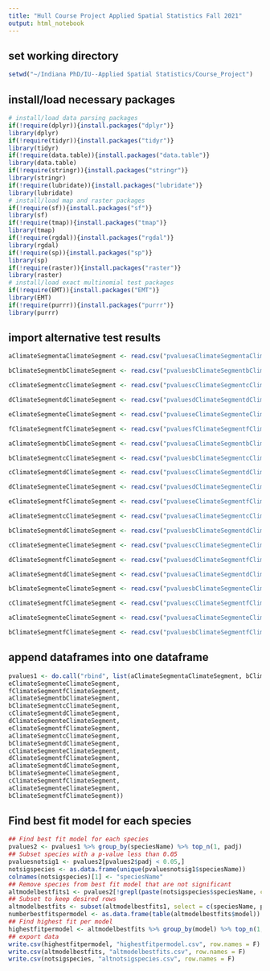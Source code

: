 ```yaml
---
title: "Hull Course Project Applied Spatial Statistics Fall 2021"
output: html_notebook
---
```

## set working directory
```r
setwd("~/Indiana PhD/IU--Applied Spatial Statistics/Course_Project")
```

## install/load necessary packages
```r
# install/load data parsing packages
if(!require(dplyr)){install.packages("dplyr")}
library(dplyr)
if(!require(tidyr)){install.packages("tidyr")}
library(tidyr)
if(!require(data.table)){install.packages("data.table")}
library(data.table)
if(!require(stringr)){install.packages("stringr")}
library(stringr)
if(!require(lubridate)){install.packages("lubridate")}
library(lubridate)
# install/load map and raster packages
if(!require(sf)){install.packages("sf")}
library(sf)
if(!require(tmap)){install.packages("tmap")}
library(tmap)
if(!require(rgdal)){install.packages("rgdal")}
library(rgdal)
if(!require(sp)){install.packages("sp")}
library(sp)
if(!require(raster)){install.packages("raster")}
library(raster)
# install/load exact multinomial test packages
if(!require(EMT)){install.packages("EMT")}
library(EMT)
if(!require(purrr)){install.packages("purrr")}
library(purrr)
```

## import alternative test results
```r
aClimateSegmentaClimateSegment <- read.csv("pvaluesaClimateSegmentaClimateSegment.csv", header = T)

bClimateSegmentbClimateSegment <- read.csv("pvaluesbClimateSegmentbClimateSegment.csv", header = T)

cClimateSegmentcClimateSegment <- read.csv("pvaluescClimateSegmentcClimateSegment.csv", header = T)

dClimateSegmentdClimateSegment <- read.csv("pvaluesdClimateSegmentdClimateSegment.csv", header = T)

eClimateSegmenteClimateSegment <- read.csv("pvalueseClimateSegmenteClimateSegment.csv", header = T)

fClimateSegmentfClimateSegment <- read.csv("pvaluesfClimateSegmentfClimateSegment.csv", header = T)

aClimateSegmentbClimateSegment <- read.csv("pvaluesaClimateSegmentbClimateSegment.csv", header = T)

bClimateSegmentcClimateSegment <- read.csv("pvaluesbClimateSegmentcClimateSegment.csv", header = T)

cClimateSegmentdClimateSegment <- read.csv("pvaluescClimateSegmentdClimateSegment.csv", header = T)

dClimateSegmenteClimateSegment <- read.csv("pvaluesdClimateSegmenteClimateSegment.csv", header = T)

eClimateSegmentfClimateSegment <- read.csv("pvalueseClimateSegmentfClimateSegment.csv", header = T)

aClimateSegmentcClimateSegment <- read.csv("pvaluesaClimateSegmentcClimateSegment.csv", header = T)

bClimateSegmentdClimateSegment <- read.csv("pvaluesbClimateSegmentdClimateSegment.csv", header = T)

cClimateSegmenteClimateSegment <- read.csv("pvaluescClimateSegmenteClimateSegment.csv", header = T)

dClimateSegmentfClimateSegment <- read.csv("pvaluesdClimateSegmentfClimateSegment.csv", header = T)

aClimateSegmentdClimateSegment <- read.csv("pvaluesaClimateSegmentdClimateSegment.csv", header = T)

bClimateSegmenteClimateSegment <- read.csv("pvaluesbClimateSegmenteClimateSegment.csv", header = T)

cClimateSegmentfClimateSegment <- read.csv("pvaluescClimateSegmentfClimateSegment.csv", header = T)

aClimateSegmenteClimateSegment <- read.csv("pvaluesaClimateSegmenteClimateSegment.csv", header = T)

bClimateSegmentfClimateSegment <- read.csv("pvaluesbClimateSegmentfClimateSegment.csv", header = T)
```

## append dataframes into one dataframe
```r
pvalues1 <- do.call("rbind", list(aClimateSegmentaClimateSegment, bClimateSegmentbClimateSegment, cClimateSegmentcClimateSegment, dClimateSegmentdClimateSegment, 
eClimateSegmenteClimateSegment, 
fClimateSegmentfClimateSegment, 
aClimateSegmentbClimateSegment, 
bClimateSegmentcClimateSegment, 
cClimateSegmentdClimateSegment, 
dClimateSegmenteClimateSegment, 
eClimateSegmentfClimateSegment, 
aClimateSegmentcClimateSegment, 
bClimateSegmentdClimateSegment, 
cClimateSegmenteClimateSegment, 
dClimateSegmentfClimateSegment, 
aClimateSegmentdClimateSegment, 
bClimateSegmenteClimateSegment, 
cClimateSegmentfClimateSegment, 
aClimateSegmenteClimateSegment, 
bClimateSegmentfClimateSegment))
```

## Find best fit model for each species
```r
## Find best fit model for each species
pvalues2 <- pvalues1 %>% group_by(speciesName) %>% top_n(1, padj)
## Subset species with a p-value less than 0.05
pvaluesnotsig1 <- pvalues2[pvalues2$padj < 0.05,]
notsigspecies <- as.data.frame(unique(pvaluesnotsig1$speciesName))
colnames(notsigspecies)[1] <- "speciesName"
## Remove species from best fit model that are not significant
altmodelbestfits1 <- pvalues2[!grepl(paste(notsigspecies$speciesName, collapse="|"), pvalues2$speciesName),]
## Subset to keep desired rows
altmodelbestfits <- subset(altmodelbestfits1, select = c(speciesName, padj, model))
numberbestfitspermodel <- as.data.frame(table(altmodelbestfits$model))
## Find highest fit per model
highestfitpermodel <- altmodelbestfits %>% group_by(model) %>% top_n(1, padj)
## export data
write.csv(highestfitpermodel, "highestfitpermodel.csv", row.names = F)
write.csv(altmodelbestfits, "altmodelbestfits.csv", row.names = F)
write.csv(notsigspecies, "altnotsigspecies.csv", row.names = F)
```





